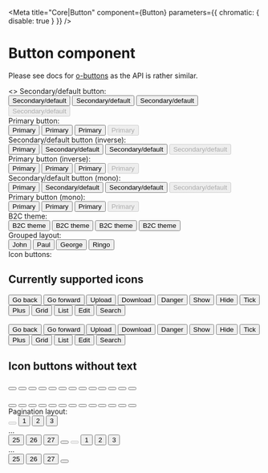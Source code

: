 
<Meta title="Core|Button" component={Button} parameters={{ chromatic: { disable: true } }} />

# Button component

Please see docs for [o-buttons](https://github.com/Financial-Times/o-buttons) as
the API is rather similar.

<Preview>
  <Story name="Examples" parameters={{ styles: [Promise.resolve(require('./_stories.scss'))] }}>
    <>
      Secondary/default button:
      <div>
        <Button>Secondary/default</Button>
        <Button big>Secondary/default</Button>
        <Button icon="arrow-right">Secondary/default</Button>
        <Button big disabled>
          Secondary/default
        </Button>
      </div>
      Primary button:
      <div>
        <Button type="primary">Primary</Button>
        <Button type="primary" big>
          Primary
        </Button>
        <Button type="primary" icon="arrow-right">
          Primary
        </Button>
        <Button type="primary" big disabled>
          Primary
        </Button>
      </div>
      Secondary/default button (inverse):
      <div>
        <Button inverse>Primary</Button>
        <Button inverse big>
          Secondary/default
        </Button>
        <Button inverse icon="arrow-right">
          Secondary/default
        </Button>
        <Button inverse big disabled>
          Secondary/default
        </Button>
      </div>
      Primary button (inverse):
      <div>
        <Button inverse type="primary">
          Primary
        </Button>
        <Button inverse type="primary" big>
          Primary
        </Button>
        <Button inverse type="primary" icon="arrow-right">
          Primary
        </Button>
        <Button inverse type="primary" big disabled>
          Primary
        </Button>
      </div>
      Secondary/default button (mono):
      <div>
        <Button theme="mono">Primary</Button>
        <Button theme="mono" big>
          Secondary/default
        </Button>
        <Button theme="mono" icon="arrow-right">
          Secondary/default
        </Button>
        <Button theme="mono" big disabled>
          Secondary/default
        </Button>
      </div>
      Primary button (mono):
      <div>
        <Button theme="mono" type="primary">
          Primary
        </Button>
        <Button theme="mono" type="primary" big>
          Primary
        </Button>
        <Button theme="mono" type="primary" icon="arrow-right">
          Primary
        </Button>
        <Button theme="mono" type="primary" big disabled>
          Primary
        </Button>
      </div>
      B2C theme:
      <div>
        <Button type="primary" theme="b2c">
          B2C theme
        </Button>
        <Button type="primary" theme="b2c">
          B2C theme
        </Button>
        <Button type="primary" theme="b2c" icon="arrow-right">
          B2C theme
        </Button>
        <Button type="primary" theme="b2c" big>
          B2C theme
        </Button>
      </div>
      Grouped layout:
      <div>
        <ButtonGroup>
          <Button selected="true">John</Button>
          <Button>Paul</Button>
          <Button>George</Button>
          <Button>Ringo</Button>
        </ButtonGroup>
      </div>
      Icon buttons:
      <div>
        <div>
          <h2>Currently supported icons</h2>
          <Button icon="arrow-left">Go back</Button>
          <Button icon="arrow-right">Go forward</Button>
          <Button icon="upload">Upload</Button>
          <Button icon="download">Download</Button>
          <Button icon="warning">Danger</Button>
          <Button icon="arrow-down">Show</Button>
          <Button icon="arrow-up">Hide</Button>
          <Button icon="tick">Tick</Button>
          <Button icon="plus">Plus</Button>
          <Button icon="grid">Grid</Button>
          <Button icon="list">List</Button>
          <Button icon="edit">Edit</Button>
          <Button icon="search">Search</Button>
          <br />
          <br />
          <Button big icon="arrow-left">
            Go back
          </Button>
          <Button big icon="arrow-right">
            Go forward
          </Button>
          <Button big icon="upload">
            Upload
          </Button>
          <Button big icon="download">
            Download
          </Button>
          <Button big icon="warning">
            Danger
          </Button>
          <Button big icon="arrow-down">
            Show
          </Button>
          <Button big icon="arrow-up">
            Hide
          </Button>
          <Button big icon="tick">
            Tick
          </Button>
          <Button big icon="plus">
            Plus
          </Button>
          <Button big icon="grid">
            Grid
          </Button>
          <Button big icon="list">
            List
          </Button>
          <Button big icon="edit">
            Edit
          </Button>
          <Button big icon="search">
            Search
          </Button>
          <h2>Icon buttons without text</h2>
          <Button icon="arrow-left" label="Go back"></Button>
          <Button icon="arrow-right" label="Go forward"></Button>
          <Button icon="upload" label="Upload"></Button>
          <Button icon="download" label="Download"></Button>
          <Button icon="warning" label="Danger"></Button>
          <Button icon="arrow-down" label="Show"></Button>
          <Button icon="arrow-up" label="Hide"></Button>
          <Button icon="tick" label="Tick"></Button>
          <Button icon="plus" label="Plus"></Button>
          <Button icon="grid" label="Grid"></Button>
          <Button icon="list" label="List"></Button>
          <Button icon="edit" label="Edit"></Button>
          <Button icon="search" label="Search"></Button>
          <br />
          <br />
          <Button big icon="arrow-left" label="Go back"></Button>
          <Button big icon="arrow-right" label="Go forward"></Button>
          <Button big icon="upload" label="Upload"></Button>
          <Button big icon="download" label="Download"></Button>
          <Button big icon="warning" label="Danger"></Button>
          <Button big icon="arrow-down" label="Show"></Button>
          <Button big icon="arrow-up" label="Hide"></Button>
          <Button big icon="tick" label="Tick"></Button>
          <Button big icon="plus" label="Plus"></Button>
          <Button big icon="grid" label="Grid"></Button>
          <Button big icon="list" label="List"></Button>
          <Button big icon="edit" label="Edit"></Button>
          <Button big icon="search" label="Search"></Button>
        </div>
      </div>
      Pagination layout:
      <div>
        <ButtonPaginationGroup>
          <Button icon="arrow-left" disabled label="Fewer results"></Button>
          <Button selected>1</Button>
          <Button>2</Button>
          <Button>3</Button>
          <div className="faux-inline-block">...</div>
          <Button>25</Button>
          <Button>26</Button>
          <Button>27</Button>
          <Button icon="arrow-right" label="More results"></Button>
        </ButtonPaginationGroup>
        <ButtonPaginationGroup>
          <Button icon="arrow-left" disabled label="Fewer results" big></Button>
          <Button big selected>
            1
          </Button>
          <Button big>2</Button>
          <Button big>3</Button>
          <div className="faux-inline-block">...</div>
          <Button big>25</Button>
          <Button big>26</Button>
          <Button big>27</Button>
          <Button big icon="arrow-right" label="More results"></Button>
        </ButtonPaginationGroup>
      </div>
    </>
  </Story>
</Preview>
